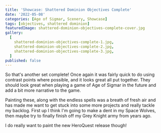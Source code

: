 ```yaml
---
title: 'Showcase: Shattered Dominion Objectives Complete'
date: '2022-05-08'
categories: [Age of Sigmar, Scenery, Showcase]
tags: [objectives, shattered dominion]
featuredImage: shattered-dominion-objectives-complete-cover.jpg
gallery:
  [
    shattered-dominion-objectives-complete-1.jpg,
    shattered-dominion-objectives-complete-2.jpg,
    shattered-dominion-objectives-complete-3.jpg,
  ]
published: false
---
```


So that's another set complete! Once again it was fairly quick to do using contrast points where possible, and it looks
great all put together. They should look great when playing a game of Age of Sigmar in the future and add a bit more
narrative to the game.

Painting these, along with the endless spells was a breath of fresh air and has made me want to get stuck into some more
projects and really tackle my backlog. First up I think I'm going to make a dent in my Space Wolves, then maybe try to
finally finish off my Grey Knight army from years ago.

I do really want to paint the new HeroQuest release though!